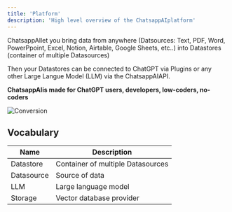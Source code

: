 ```yaml
---
title: 'Platform'
description: 'High level overview of the ChatsappAIplatform'
---
```


ChatsappAIlet you bring data from anywhere (Datsources: Text, PDF, Word, PowerPpoint, Excel, Notion, Airtable, Google Sheets, etc..) into Datastores (container of multiple Datasources)

Then your Datastores can be connected to ChatGPT via Plugins or any other Large Langue Model (LLM) via the ChatsappAIAPI.

**ChatsappAIis made for ChatGPT users, developers, low-coders, no-coders**

![Conversion](/images/chaindesk-overview.png)

## Vocabulary

| Name       | Description                       |
| ---------- | --------------------------------- |
| Datastore  | Container of multiple Datasources |
| Datasource | Source of data                    |
| LLM        | Large language model              |
| Storage    | Vector database provider          |
